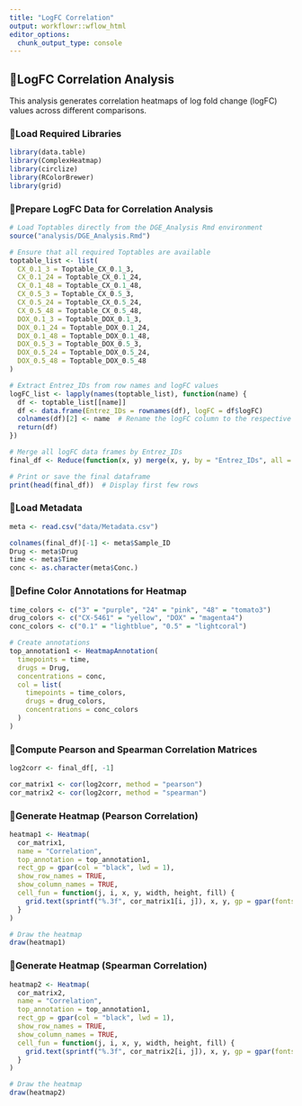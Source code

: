 ```yaml
---
title: "LogFC Correlation"
output: workflowr::wflow_html
editor_options:
  chunk_output_type: console
---
```


## **📌LogFC Correlation Analysis**

This analysis generates correlation heatmaps of log fold change (logFC) values across different comparisons.

### **📌Load Required Libraries**
```r
library(data.table)
library(ComplexHeatmap)
library(circlize)
library(RColorBrewer)
library(grid)
```

### **📌Prepare LogFC Data for Correlation Analysis**

```r
# Load Toptables directly from the DGE_Analysis Rmd environment
source("analysis/DGE_Analysis.Rmd")

# Ensure that all required Toptables are available
toptable_list <- list(
  CX_0.1_3 = Toptable_CX_0.1_3,
  CX_0.1_24 = Toptable_CX_0.1_24,
  CX_0.1_48 = Toptable_CX_0.1_48,
  CX_0.5_3 = Toptable_CX_0.5_3,
  CX_0.5_24 = Toptable_CX_0.5_24,
  CX_0.5_48 = Toptable_CX_0.5_48,
  DOX_0.1_3 = Toptable_DOX_0.1_3,
  DOX_0.1_24 = Toptable_DOX_0.1_24,
  DOX_0.1_48 = Toptable_DOX_0.1_48,
  DOX_0.5_3 = Toptable_DOX_0.5_3,
  DOX_0.5_24 = Toptable_DOX_0.5_24,
  DOX_0.5_48 = Toptable_DOX_0.5_48
)

# Extract Entrez_IDs from row names and logFC values
logFC_list <- lapply(names(toptable_list), function(name) {
  df <- toptable_list[[name]]
  df <- data.frame(Entrez_IDs = rownames(df), logFC = df$logFC)
  colnames(df)[2] <- name  # Rename the logFC column to the respective toptable name
  return(df)
})

# Merge all logFC data frames by Entrez_IDs
final_df <- Reduce(function(x, y) merge(x, y, by = "Entrez_IDs", all = TRUE), logFC_list)

# Print or save the final dataframe
print(head(final_df))  # Display first few rows
```

### **📌Load Metadata**
```r
meta <- read.csv("data/Metadata.csv")

colnames(final_df)[-1] <- meta$Sample_ID
Drug <- meta$Drug
time <- meta$Time
conc <- as.character(meta$Conc.)
```

### **📌Define Color Annotations for Heatmap**
```r
time_colors <- c("3" = "purple", "24" = "pink", "48" = "tomato3")
drug_colors <- c("CX-5461" = "yellow", "DOX" = "magenta4")
conc_colors <- c("0.1" = "lightblue", "0.5" = "lightcoral")

# Create annotations
top_annotation1 <- HeatmapAnnotation(
  timepoints = time,
  drugs = Drug,
  concentrations = conc,
  col = list(
    timepoints = time_colors,
    drugs = drug_colors,
    concentrations = conc_colors
  )
)
```

### **📌Compute Pearson and Spearman Correlation Matrices**
```r
log2corr <- final_df[, -1]

cor_matrix1 <- cor(log2corr, method = "pearson")
cor_matrix2 <- cor(log2corr, method = "spearman")
```


### **📌Generate Heatmap (Pearson Correlation)**
```r
heatmap1 <- Heatmap(
  cor_matrix1,
  name = "Correlation",
  top_annotation = top_annotation1,
  rect_gp = gpar(col = "black", lwd = 1),
  show_row_names = TRUE,
  show_column_names = TRUE,
  cell_fun = function(j, i, x, y, width, height, fill) {
    grid.text(sprintf("%.3f", cor_matrix1[i, j]), x, y, gp = gpar(fontsize = 10, col = "black"))
  }
)

# Draw the heatmap
draw(heatmap1)
```


### **📌Generate Heatmap (Spearman Correlation)**
```r
heatmap2 <- Heatmap(
  cor_matrix2,
  name = "Correlation",
  top_annotation = top_annotation1,
  rect_gp = gpar(col = "black", lwd = 1),
  show_row_names = TRUE,
  show_column_names = TRUE,
  cell_fun = function(j, i, x, y, width, height, fill) {
    grid.text(sprintf("%.3f", cor_matrix2[i, j]), x, y, gp = gpar(fontsize = 10, col = "black"))
  }
)

# Draw the heatmap
draw(heatmap2)
```





